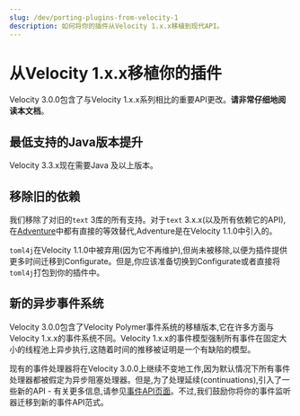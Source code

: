 ```yaml
---
slug: /dev/porting-plugins-from-velocity-1
description: 如何将你的插件从Velocity 1.x.x移植到现代API。
---
```


# 从Velocity 1.x.x移植你的插件

Velocity 3.0.0包含了与Velocity 1.x.x系列相比的重要API更改。**请非常仔细地阅读本文档**。

## 最低支持的Java版本提升

Velocity 3.3.x现在需要Java <Property name="VELOCITY_JAVA_MIN" />及以上版本。

## 移除旧的依赖

我们移除了对旧的`text` 3库的所有支持。对于`text` 3.x.x(以及所有依赖它的API),在[Adventure](https://docs.advntr.dev/)中都有直接的等效替代,Adventure是在Velocity 1.1.0中引入的。

`toml4j`在Velocity 1.1.0中被弃用(因为它不再维护),但尚未被移除,以便为插件提供更多时间迁移到Configurate。但是,你应该准备切换到Configurate或者直接将`toml4j`打包到你的插件中。

## 新的异步事件系统

Velocity 3.0.0包含了Velocity Polymer事件系统的移植版本,它在许多方面与Velocity 1.x.x的事件系统不同。Velocity 1.x.x的事件模型强制所有事件在固定大小的线程池上异步执行,这随着时间的推移被证明是一个有缺陷的模型。

现有的事件处理器将在Velocity 3.0.0上继续不变地工作,因为默认情况下所有事件处理器都被假定为异步阻塞处理器。但是,为了处理延续(continuations),引入了一些新的API - 有关更多信息,请参见[事件API页面](../api/event.mdx)。不过,我们鼓励你将你的事件监听器迁移到新的事件API范式。
